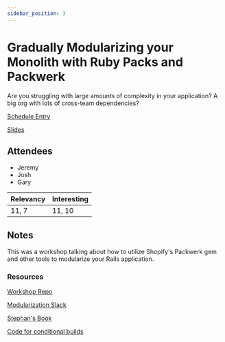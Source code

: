 ```yaml
---
sidebar_position: 3
---
```



# Gradually Modularizing your Monolith with Ruby Packs and Packwerk

Are you struggling with large amounts of complexity in your application? A big org with lots of cross-team dependencies?

<Speaker
  name='Alex Evanczuk'
  position='Product Infrastructure and Gradual Modularity Engineer at Gusto'
  imageUrl='https://sessionize.com/image/bc47-400o400o2-RptoU3BoLgRtMRrqfmNozG.jpg'
/>

<Speaker
  name='Stephan Hagemann'
  position='Leading Product Infrastructure Engineering at Gusto'
  imageUrl='https://sessionize.com/image/aa19-400o400o2-sYhNc8LjRWWcunoZYU1nGJ.jpg'
/>

[Schedule Entry](https://railsconf2023.sessionize.com/session/452625)

[Slides](https://docs.google.com/presentation/d/1iM1ffdoy6otuBopqGTUTgnOC9nXgrzrcxN6l8xsF13Y/edit#slide=id.g23309be7886_1_55)

## Attendees
* Jeremy
* Josh
* Gary

| Relevancy    | Interesting |
| ----------- | ----------- |
| 11, 7       | 11, 10      |

## Notes

This was a workshop talking about how to utilize Shopify's Packwerk gem and other tools to modularize your Rails application.

### Resources

[Workshop Repo](https://github.com/gradual-systems/railsconf-workshop)

[Modularization Slack](https://join.slack.com/t/rubymod/shared_invite/zt-1u8syzcmr-waYQdSTM7sNztR26cDl8dg)

[Stephan's Book](http://leanpub.com/package-based-rails-applications/c/railsconf2023)

[Code for conditional builds](https://gist.github.com/alexevanczuk/ed743044d8c963e36e3b86e8185b74df)
